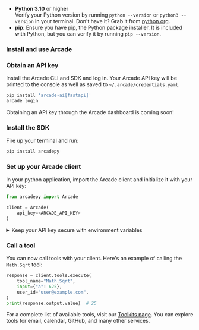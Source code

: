 
- **Python 3.10** or higher <br/> Verify your Python version by running `python --version` or `python3 --version` in your terminal. Don't have it? Grab it from [python.org](https://www.python.org/downloads/).
- **pip**: Ensure you have pip, the Python package installer. It is included with Python, but you can verify it by running `pip --version`.

### Install and use Arcade

<Steps>

### Obtain an API key

Install the Arcade CLI and SDK and log in. Your Arcade API key will be printed to the console as well as saved to `~/.arcade/credentials.yaml`.

```bash
pip install 'arcade-ai[fastapi]'
arcade login
```

<Tip>Obtaining an API key through the Arcade dashboard is coming soon!</Tip>

### Install the SDK

Fire up your terminal and run:

```bash
pip install arcadepy
```

### Set up your Arcade client

In your python application, import the Arcade client and initialize it with your API key:

```python
from arcadepy import Arcade

client = Arcade(
    api_key=<ARCADE_API_KEY>
)
```

<details className="rounded-lg border border-blue-100 bg-blue-50/30 p-4 my-4 dark:border-blue-900/50 dark:bg-blue-950/30 hover:bg-blue-100/50 dark:hover:bg-blue-950/40 transition-colors">
  <summary className="flex items-center gap-2 text-sm font-medium dark:hover:bg-transparent">
    <Info className="text-blue-500 dark:text-blue-400 w-4 h-4" />
    <span>Keep your API key secure with environment variables</span>
  </summary>

  <div className="mt-4 text-sm text-neutral-700 dark:text-neutral-300">
    We recommend storing your API key in a `.env` file using `python-dotenv`:

    1. Install python-dotenv:

    ```bash
    pip install python-dotenv
    ```

    2. Create a `.env` file:

    ```
    ARCADE_API_KEY=your_api_key_here
    ```

    3. Load the API key in your code:

    ```python
    from dotenv import load_dotenv
    import os

    load_dotenv()
    api_key = os.getenv("ARCADE_API_KEY")
    ```

  </div>
</details>

### Call a tool

You can now call tools with your client. Here's an example of calling the `Math.Sqrt` tool:

```python
response = client.tools.execute(
    tool_name="Math.Sqrt",
    input={"a": 625},
    user_id="user@example.com",
)
print(response.output.value)  # 25
```

For a complete list of available tools, visit our [Toolkits page](/toolkits). You can explore tools for email, calendar, GitHub, and many other services.

</Steps>
